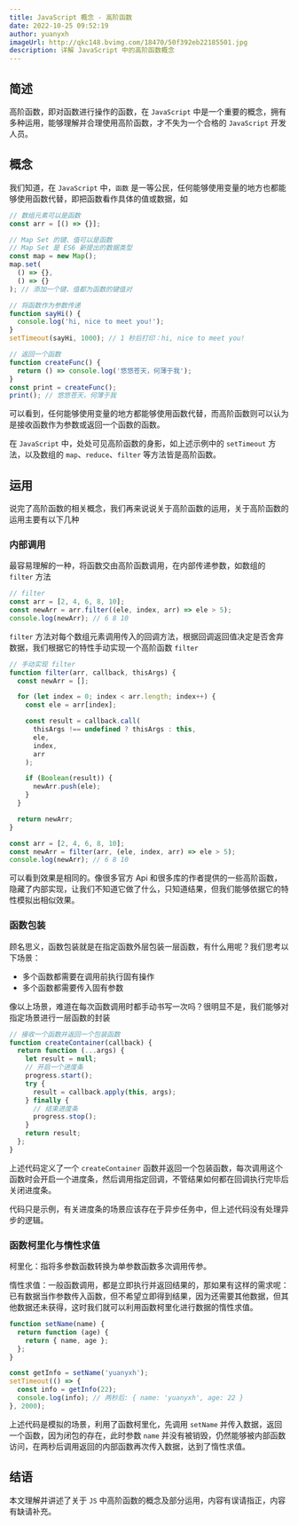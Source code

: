 ```yaml
---
title: JavaScript 概念 - 高阶函数
date: 2022-10-25 09:52:19
author: yuanyxh
imageUrl: http://qkc148.bvimg.com/18470/50f392eb22185501.jpg
description: 详解 JavaScript 中的高阶函数概念
---
```


## 简述

高阶函数，即对函数进行操作的函数，在 `JavaScript` 中是一个重要的概念，拥有多种运用，能够理解并合理使用高阶函数，才不失为一个合格的 `JavaScript` 开发人员。

## 概念

我们知道，在 `JavaScript` 中，`函数` 是一等公民，任何能够使用变量的地方也都能够使用函数代替，即把函数看作具体的值或数据，如

```javascript
// 数组元素可以是函数
const arr = [() => {}];

// Map Set 的键、值可以是函数
// Map Set 是 ES6 新提出的数据类型
const map = new Map();
map.set(
  () => {},
  () => {}
); // 添加一个键、值都为函数的键值对

// 将函数作为参数传递
function sayHi() {
  console.log('hi, nice to meet you!');
}
setTimeout(sayHi, 1000); // 1 秒后打印：hi, nice to meet you!

// 返回一个函数
function createFunc() {
  return () => console.log('悠悠苍天，何薄于我');
}
const print = createFunc();
print(); // 悠悠苍天，何薄于我
```

可以看到，任何能够使用变量的地方都能够使用函数代替，而高阶函数则可以认为是接收函数作为参数或返回一个函数的函数。

在 `JavaScript` 中，处处可见高阶函数的身影，如上述示例中的 `setTimeout` 方法，以及数组的 `map`、`reduce`、`filter` 等方法皆是高阶函数。

## 运用

说完了高阶函数的相关概念，我们再来说说关于高阶函数的运用，关于高阶函数的运用主要有以下几种

### 内部调用

最容易理解的一种，将函数交由高阶函数调用，在内部传递参数，如数组的 `filter` 方法

```javascript
// filter
const arr = [2, 4, 6, 8, 10];
const newArr = arr.filter((ele, index, arr) => ele > 5);
console.log(newArr); // 6 8 10
```

`filter` 方法对每个数组元素调用传入的回调方法，根据回调返回值决定是否舍弃数据，我们根据它的特性手动实现一个高阶函数 `filter`

```javascript
// 手动实现 filter
function filter(arr, callback, thisArgs) {
  const newArr = [];

  for (let index = 0; index < arr.length; index++) {
    const ele = arr[index];

    const result = callback.call(
      thisArgs !== undefined ? thisArgs : this,
      ele,
      index,
      arr
    );

    if (Boolean(result)) {
      newArr.push(ele);
    }
  }

  return newArr;
}

const arr = [2, 4, 6, 8, 10];
const newArr = filter(arr, (ele, index, arr) => ele > 5);
console.log(newArr); // 6 8 10
```

可以看到效果是相同的。像很多官方 Api 和很多库的作者提供的一些高阶函数，隐藏了内部实现，让我们不知道它做了什么，只知道结果，但我们能够依据它的特性模拟出相似效果。

### 函数包装

顾名思义，函数包装就是在指定函数外层包装一层函数，有什么用呢？我们思考以下场景：

- 多个函数都需要在调用前执行固有操作
- 多个函数都需要传入固有参数

像以上场景，难道在每次函数调用时都手动书写一次吗？很明显不是，我们能够对指定场景进行一层函数的封装

```javascript
// 接收一个函数并返回一个包装函数
function createContainer(callback) {
  return function (...args) {
    let result = null;
    // 开启一个进度条
    progress.start();
    try {
      result = callback.apply(this, args);
    } finally {
      // 结束进度条
      progress.stop();
    }
    return result;
  };
}
```

上述代码定义了一个 `createContainer` 函数并返回一个包装函数，每次调用这个函数时会开启一个进度条，然后调用指定回调，不管结果如何都在回调执行完毕后关闭进度条。

代码只是示例，有关进度条的场景应该存在于异步任务中，但上述代码没有处理异步的逻辑。

### 函数柯里化与惰性求值

柯里化：指将多参数函数转换为单参数函数多次调用传参。

惰性求值：一般函数调用，都是立即执行并返回结果的，那如果有这样的需求呢：已有数据当作参数传入函数，但不希望立即得到结果，因为还需要其他数据，但其他数据还未获得，这时我们就可以利用函数柯里化进行数据的惰性求值。

```javascript
function setName(name) {
  return function (age) {
    return { name, age };
  };
}

const getInfo = setName('yuanyxh');
setTimeout(() => {
  const info = getInfo(22);
  console.log(info); // 两秒后: { name: 'yuanyxh', age: 22 }
}, 2000);
```

上述代码是模拟的场景，利用了函数柯里化，先调用 `setName` 并传入数据，返回一个函数，因为闭包的存在，此时参数 `name` 并没有被销毁，仍然能够被内部函数访问，在两秒后调用返回的内部函数再次传入数据，达到了惰性求值。

## 结语

本文理解并讲述了关于 `JS` 中高阶函数的概念及部分运用，内容有误请指正，内容有缺请补充。
